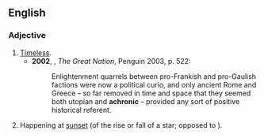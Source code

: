==English==

===Adjective===
{{en-adj}}

# [[timeless|Timeless]].
#* '''2002''', {{w|Colin Jones (historian)|Colin Jones}}, ''The Great Nation'', Penguin 2003, p. 522:
#*: Enlightenment quarrels between pro-Frankish and pro-Gaulish factions were now a political curio, and only ancient Rome and Greece – so far removed in time and space that they seemed both utopian and '''achronic''' – provided any sort of positive historical referent.
# {{label|en|astronomy}} Happening at [[sunset]] (of the rise or fall of a star; opposed to {{m|en|cosmic}}).